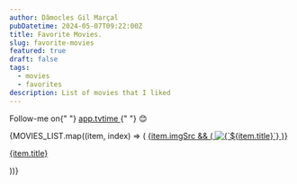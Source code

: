 ```yaml
---
author: Dâmocles Gil Marçal
pubDatetime: 2024-05-07T09:22:00Z
title: Favorite Movies.
slug: favorite-movies
featured: true
draft: false
tags:
  - movies
  - favorites
description: List of movies that I liked
---
```



<p>
  Follow-me on{" "}
  <a href="https://app.tvtime.com/user/8266515" target="_blank">
    app.tvtime
  </a>{" "}
  😊
</p>

<div className="grid grid-cols-1 md:grid-cols-2 lg:grid-cols-3 gap-4 items-start text-left ">
  {MOVIES_LIST.map((item, index) => (
    <a
      key={index}
      href={
        item.href === ""
          ? `https://www.google.com/search?q=${item.title}`
          : item.href
      }
      target="blank"
      className="p-3 pt-2 hover:bg-skin-accent/70 no-underline block"
      title={item.title}
    >
      {item.imgSrc && (
        <img
          className="m-auto block w-full h-[330px] object-cover"
          width={150}
          height={150}
          src={item.imgSrc}
          alt={`${item.title}`}
        />
      )}
      <p className="mt-2 mb-0 text-sm">{item.title}</p>
    </a>
  ))}
</div>

